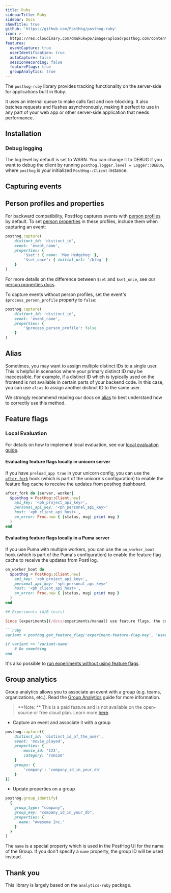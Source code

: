 ```yaml
---
title: Ruby
sidebarTitle: Ruby
sidebar: Docs
showTitle: true
github: 'https://github.com/PostHog/posthog-ruby'
icon: >-
  https://res.cloudinary.com/dmukukwp6/image/upload/posthog.com/contents/images/docs/integrate/ruby.svg
features:
  eventCapture: true
  userIdentification: true
  autoCapture: false
  sessionRecording: false
  featureFlags: true
  groupAnalytics: true
---
```


The `posthog-ruby` library provides tracking functionality on the server-side for applications built in Ruby.

It uses an internal queue to make calls fast and non-blocking. It also batches requests and flushes asynchronously, making it perfect to use in any part of your web app or other server-side application that needs performance.

## Installation


<RubyInstall />

### Debug logging

The log level by default is set to WARN. You can change it to DEBUG if you want to debug the client by running `posthog.logger.level = Logger::DEBUG`, where `posthog` is your initialized `PostHog::Client` instance.

## Capturing events


<RubySendEvents />

## Person profiles and properties

For backward compatibility, PostHog captures events with [person profiles](/docs/data/people) by default. To set [person properties](/docs/data/user-properties) in these profiles, include them when capturing an event:

```ruby
posthog.capture(
    distinct_id: 'distinct_id',
    event: 'event_name',
    properties: {
        '$set': { name: 'Max Hedgehog' },
        '$set_once': { initial_url: '/blog' }
    }
)
```

For more details on the difference between `$set` and `$set_once`, see our [person properties docs](/docs/data/user-properties#what-is-the-difference-between-set-and-set_once).

To capture events without person profiles, set the event's `$process_person_profile` property to `false`:

```ruby
posthog.capture(
    distinct_id: 'distinct_id',
    event: 'event_name',
    properties: {
        '$process_person_profile': false
    }
)
```

## Alias

Sometimes, you may want to assign multiple distinct IDs to a single user. This is helpful in scenarios where your primary distinct ID may be inaccessible. For example, if a distinct ID which is typically used on the frontend is not available in certain parts of your backend code. In this case, you can use `alias` to assign another distinct ID to the same user.

We strongly recommend reading our docs on [alias](/docs/data/identify#alias-assigning-multiple-distinct-ids-to-the-same-user) to best understand how to correctly use this method.

## Feature flags


<FeatureFlagsLibsIntro />


<RubyFeatureFlagsCode />

### Local Evaluation


<LocalEvaluationIntro />

For details on how to implement local evaluation, see our [local evaluation guide](/docs/feature-flags/local-evaluation).

#### Evaluating feature flags locally in unicorn server

If you have `preload_app true` in your unicorn config, you can use the [`after_fork`](https://www.rubydoc.info/gems/unicorn/Unicorn%2FConfigurator:after_fork) hook (which is part of the unicorn's configuration) to enable the feature flag cache to receive the updates from posthog dashboard.

```ruby
after_fork do |server, worker|
  $posthog = PostHog::Client.new(
    api_key: '<ph_project_api_key>',
    personal_api_key: '<ph_personal_api_key>'
    host: '<ph_client_api_host>',
    on_error: Proc.new { |status, msg| print msg }
  )
end
```

#### Evaluating feature flags locally in a Puma server

If you use Puma with multiple workers, you can use the `on_worker_boot` hook (which is part of the Puma's configuration) to enable the feature flag cache to receive the updates from PostHog.

```ruby
on_worker_boot do
  $posthog = PostHog::Client.new(
    api_key: '<ph_project_api_key>',
    personal_api_key: '<ph_personal_api_key>'
    host: '<ph_client_api_host>',
    on_error: Proc.new { |status, msg| print msg }
  )
end

## Experiments (A/B tests)

Since [experiments](/docs/experiments/manual) use feature flags, the code for running an experiment is very similar to the feature flags code:

```ruby
variant = posthog.get_feature_flag('experiment-feature-flag-key', 'user_distinct_id')

if variant == 'variant-name'
    # Do something 
end
```

It's also possible to [run experiments without using feature flags](/docs/experiments/running-experiments-without-feature-flags).

## Group analytics

Group analytics allows you to associate an event with a group (e.g. teams, organizations, etc.). Read the [Group Analytics](/docs/user-guides/group-analytics) guide for more information.

> **Note: ** This is a paid feature and is not available on the open-source or free cloud plan. Learn more [here](/pricing).

-   Capture an event and associate it with a group

```ruby
posthog.capture({
    distinct_id: 'distinct_id_of_the_user',
    event: 'movie_played',
    properties: {
        movie_id: '123',
        category: 'romcom'
    }
    groups: {
        'company': 'company_id_in_your_db'
    }
})
```

-   Update properties on a group

```ruby
posthog.group_identify(
  {
    group_type: "company",
    group_key: "company_id_in_your_db",
    properties: {
      name: "Awesome Inc."
    }
  }
)
```

The `name` is a special property which is used in the PostHog UI for the name of the Group. If you don't specify a `name` property, the group ID will be used instead.

## Thank you

This library is largely based on the `analytics-ruby` package.
